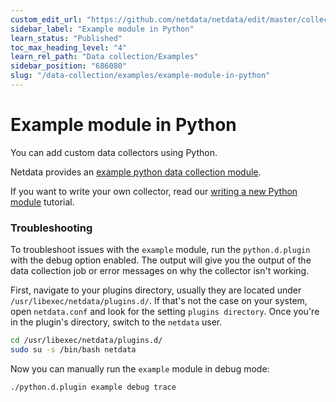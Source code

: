 ```yaml
---
custom_edit_url: "https://github.com/netdata/netdata/edit/master/collectors/python.d.plugin/example/README.md"
sidebar_label: "Example module in Python"
learn_status: "Published"
toc_max_heading_level: "4"
learn_rel_path: "Data collection/Examples"
sidebar_position: "686080"
slug: "/data-collection/examples/example-module-in-python"
---
```



# Example module in Python

You can add custom data collectors using Python.

Netdata provides an [example python data collection module](https://github.com/netdata/netdata/tree/master/collectors/python.d.plugin/example).

If you want to write your own collector, read our [writing a new Python module](/docs/contributing/external-plugins/python.d.plugin#how-to-write-a-new-module) tutorial.


### Troubleshooting

To troubleshoot issues with the `example` module, run the `python.d.plugin` with the debug option enabled. The 
output will give you the output of the data collection job or error messages on why the collector isn't working.

First, navigate to your plugins directory, usually they are located under `/usr/libexec/netdata/plugins.d/`. If that's 
not the case on your system, open `netdata.conf` and look for the setting `plugins directory`. Once you're in the 
plugin's directory, switch to the `netdata` user.

```bash
cd /usr/libexec/netdata/plugins.d/
sudo su -s /bin/bash netdata
```

Now you can manually run the `example` module in debug mode:

```bash
./python.d.plugin example debug trace
```

